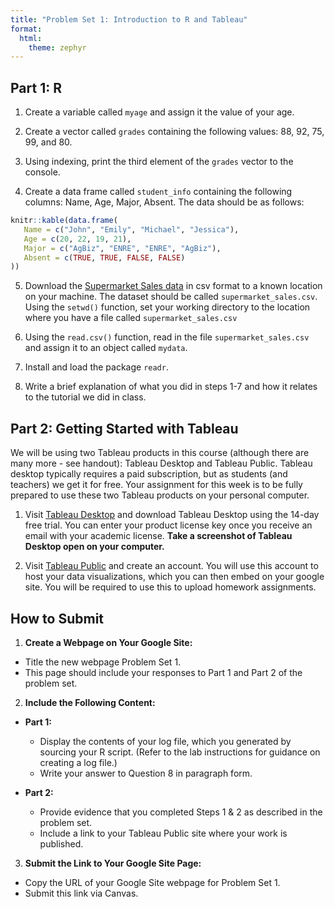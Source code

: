 ```yaml
---
title: "Problem Set 1: Introduction to R and Tableau"
format: 
  html:
    theme: zephyr
---
```


## Part 1: R

<!-- Link to website -->
1. Create a variable called `myage` and assign it the value of your age.

2. Create a vector called `grades` containing the following values: 88, 92, 75, 99, and 80.

3. Using indexing, print the third element of the `grades` vector to the console.

4. Create a data frame called `student_info` containing the following columns: Name, Age, Major, Absent. The data should be as follows:

```r
knitr::kable(data.frame(
   Name = c("John", "Emily", "Michael", "Jessica"),
   Age = c(20, 22, 19, 21),
   Major = c("AgBiz", "ENRE", "ENRE", "AgBiz"),
   Absent = c(TRUE, TRUE, FALSE, FALSE)
))

```

5. Download the [Supermarket Sales data](../inputs/supermarket_sales.csv) in csv format to a known location on your machine. The dataset should be called `supermarket_sales.csv`. Using the `setwd()` function, set your working directory to the location where you have a file called `supermarket_sales.csv`

6. Using the `read.csv()` function, read in the file `supermarket_sales.csv` and assign it to an object called `mydata`.

7. Install and load the package `readr`.

8. Write a brief explanation of what you did in steps 1-7 and how it relates to the tutorial we did in class.

## Part 2: Getting Started with Tableau

We will be using two Tableau products in this course (although there are many more - see handout): Tableau Desktop and Tableau Public. Tableau desktop typically requires a paid subscription, but as students (and teachers) we get it for free. Your assignment for this week is to be fully prepared to use these two Tableau products on your personal computer. 

1.  Visit [Tableau Desktop](https://www.tableau.com/products/desktop) and download Tableau Desktop using the 14-day free trial. You can enter your product license key once you receive an email with your academic license. **Take a screenshot of Tableau Desktop open on your computer.** 

2.  Visit [Tableau Public](https://public.tableau.com/app/discover) and create an account. You will use this account to host your data visualizations, which you can then embed on your google site. You will be required to use this to upload homework assignments.

<!--
Connect to the `supermarket_sales.csv` and answer the following questions using information on the `Start Page`, `Data Source Page`, and by opening a new `Worksheet`.

1.  What type of connection did you use to connect to `supermarket_sales.csv`?

2.  What type of data is `supermarket_sales.csv`?

3.  How many sheets are included in `supermarket_sales.csv`?

4.  How many data fields are included in `supermarket_sales.csv`?

5.  What is the role of the variable `City`?

6.  What is the type of the variable `City`?

7.  What is the role of the variable `Total`?

8.  What is the type of the variable `Total`?

9.  Open a new sheet. Drag the variable `Total` to the Rows shelf and the variable `City` to the Columns shelf. Give your sheet a useful title, save your workbook, and publish your workbook to your Tableau Public site. 
-->

## How to Submit

1. **Create a Webpage on Your Google Site:**

- Title the new webpage Problem Set 1.
- This page should include your responses to Part 1 and Part 2 of the problem set.

2. **Include the Following Content:**

- **Part 1:**

  - Display the contents of your log file, which you generated by sourcing your R script. (Refer to the lab instructions for guidance on creating a log file.)
  - Write your answer to Question 8 in paragraph form.

- **Part 2:**

  - Provide evidence that you completed Steps 1 & 2 as described in the problem set.
  - Include a link to your Tableau Public site where your work is published.

3. **Submit the Link to Your Google Site Page:**

- Copy the URL of your Google Site webpage for Problem Set 1.
- Submit this link via Canvas.

<!--You should create a new webpage on your google site titled `Problem Set 1`. This webpage should include your responses to both Parts 1 and Parts 2 of the problem set. Part 1 should display the contents of your log file generated when you source your R script and your answer to question 8 in paragraph form. Review the instructions in the lab to see how to generate the log file. Part 2 should contain your evidence of completing steps 1 & 2 and a link to your Tableau Public site. Submit the link to your google site webpage in Canvas.-->